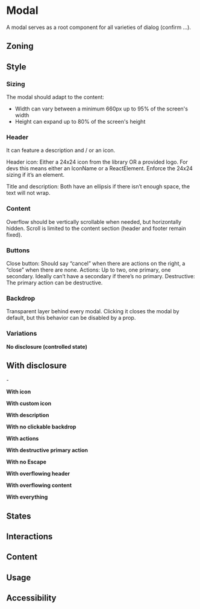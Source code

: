 



<Meta of={Stories} />
<Status id="modal" />

# Modal

A modal serves as a root component for all varieties of dialog (confirm ...).

## Zoning

<FigmaImage
	src="https://www.figma.com/file/0Jolh2prAAdfO5224n3OU3/Modal?node-id=738%3A12433"
	alt="Zoning image for Modal"
/>

## Style

### Sizing

The modal should adapt to the content:

- Width can vary between a minimum 660px up to 95% of the screen's width
- Height can expand up to 80% of the screen's height

### Header

It can feature a description and / or an icon.

Header icon: Either a 24x24 icon from the library OR a provided logo.
For devs this means either an IconName or a ReactElement.
Enforce the 24x24 sizing if it’s an element.

Title and description: Both have an ellipsis if there isn’t enough space, the text will not wrap.

### Content

Overflow should be vertically scrollable when needed, but horizontally hidden.
Scroll is limited to the content section (header and footer remain fixed).

### Buttons

Close button: Should say “cancel” when there are actions on the right, a “close” when there are none.
Actions: Up to two, one primary, one secondary. Ideally can’t have a secondary if there’s no primary.
Destructive: The primary action can be destructive.

### Backdrop

Transparent layer behind every modal. Clicking it closes the modal by default, but this behavior can be disabled by a prop.

### Variations

**No disclosure (controlled state)**

<Canvas height="5rem" of={Stories.NoDisclosure} />

## **With disclosure**

<Canvas height="5rem" of={Stories.WithDisclosure} />-

**With icon**

<Canvas height="5rem" of={Stories.WithIcon} />

**With custom icon**

<Canvas height="5rem" of={Stories.WithCustomIcon} />

**With description**

<Canvas height="5rem" of={Stories.WithDescription} />

**With no clickable backdrop**

<Canvas height="5rem" of={Stories.WithNoClickableBackdrop} />

**With actions**

<Canvas height="5rem" of={Stories.WithActions} />

**With destructive primary action**

<Canvas height="5rem" of={Stories.WithDestructivePrimaryAction} />

**With no Escape**

<Canvas height="5rem" of={Stories.WithNoEscape} />

**With overflowing header**

<Canvas height="5rem" of={Stories.WithOverflowingHeader} />

**With overflowing content**

<Canvas height="5rem" of={Stories.WithOverflowingContent} />

**With everything**

<Canvas height="5rem" of={Stories.WithEverything} />

## States

## Interactions

## Content

## Usage

## Accessibility
